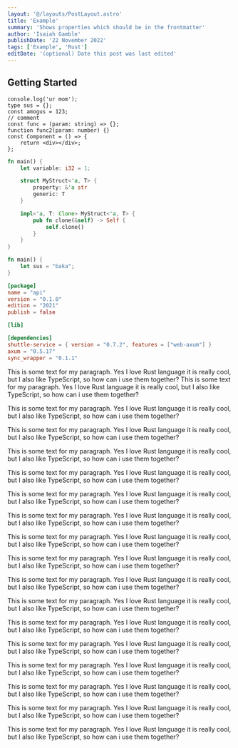 ```yaml
---
layout: '@/layouts/PostLayout.astro'
title: 'Example'
summary: 'Shows properties which should be in the frontmatter'
author: 'Isaiah Gamble'
publishDate: '22 November 2022'
tags: ['Example', 'Rust']
editDate: '(optional) Date this post was last edited'
---
```


## Getting Started

```tsx
console.log('ur mom');
type sus = {};
const amogus = 123;
// comment
const func = (param: string) => {};
function func2(param: number) {}
const Component = () => {
	return <div></div>;
};
```

```rust file=src/main.rs
fn main() {
	let variable: i32 = 1;

	struct MyStruct<'a, T> {
		property: &'a str
		generic: T
	}

	impl<'a, T: Clone> MyStruct<'a, T> {
		pub fn clone(&self) -> Self {
			self.clone()
		}
	}
}
```

```rust file=src/main.rs
fn main() {
	let sus = "baka";
}
```

```toml file=Cargo.toml
[package]
name = "api"
version = "0.1.0"
edition = "2021"
publish = false

[lib]

[dependencies]
shuttle-service = { version = "0.7.2", features = ["web-axum"] }
axum = "0.5.17"
sync_wrapper = "0.1.1"

```

This is some text for my paragraph. Yes I love Rust language it is really cool, but I also like TypeScript, so how can i use them together?
This is some text for my paragraph. Yes I love Rust language it is really cool, but I also like TypeScript, so how can i use them together?

This is some text for my paragraph. Yes I love Rust language it is really cool, but I also like TypeScript, so how can i use them together?

This is some text for my paragraph. Yes I love Rust language it is really cool, but I also like TypeScript, so how can i use them together?

This is some text for my paragraph. Yes I love Rust language it is really cool, but I also like TypeScript, so how can i use them together?

This is some text for my paragraph. Yes I love Rust language it is really cool, but I also like TypeScript, so how can i use them together?

This is some text for my paragraph. Yes I love Rust language it is really cool, but I also like TypeScript, so how can i use them together?

This is some text for my paragraph. Yes I love Rust language it is really cool, but I also like TypeScript, so how can i use them together?

This is some text for my paragraph. Yes I love Rust language it is really cool, but I also like TypeScript, so how can i use them together?

This is some text for my paragraph. Yes I love Rust language it is really cool, but I also like TypeScript, so how can i use them together?

This is some text for my paragraph. Yes I love Rust language it is really cool, but I also like TypeScript, so how can i use them together?

This is some text for my paragraph. Yes I love Rust language it is really cool, but I also like TypeScript, so how can i use them together?

This is some text for my paragraph. Yes I love Rust language it is really cool, but I also like TypeScript, so how can i use them together?

This is some text for my paragraph. Yes I love Rust language it is really cool, but I also like TypeScript, so how can i use them together?

This is some text for my paragraph. Yes I love Rust language it is really cool, but I also like TypeScript, so how can i use them together?

This is some text for my paragraph. Yes I love Rust language it is really cool, but I also like TypeScript, so how can i use them together?

This is some text for my paragraph. Yes I love Rust language it is really cool, but I also like TypeScript, so how can i use them together?

This is some text for my paragraph. Yes I love Rust language it is really cool, but I also like TypeScript, so how can i use them together?
